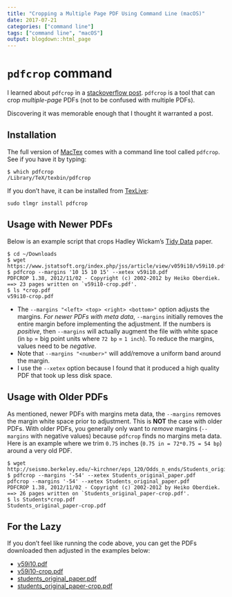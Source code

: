 ```yaml
---
title: "Cropping a Multiple Page PDF Using Command Line (macOS)"
date: 2017-07-21
categories: ["command line"]
tags: ["command line", "macOS"]
output: blogdown::html_page
---
```


# `pdfcrop` command

I learned about `pdfcrop` in a [stackoverflow post](https://askubuntu.com/questions/124692/command-line-tool-to-crop-pdf-files). `pdfcrop` is a tool that can crop *multiple-page* PDFs (not to be confused with multiple PDFs).

Discovering it was memorable enough that I thought it warranted a post.


## Installation

The full version of [MacTex](http://www.tug.org/mactex/) comes with a command line tool called `pdfcrop`. See if you have it by typing:

```shell
$ which pdfcrop
/Library/TeX/texbin/pdfcrop
```

If you don't have, it can be installed from [TexLive](https://ctan.org/pkg/texlive):

```shell
sudo tlmgr install pdfcrop
```

## Usage with Newer PDFs

Below is an example script that crops Hadley Wickam's [Tidy Data](https://www.jstatsoft.org/article/view/v059i10) paper.

```shell
$ cd ~/Downloads
$ wget https://www.jstatsoft.org/index.php/jss/article/view/v059i10/v59i10.pdf
$ pdfcrop --margins '10 15 10 15' --xetex v59i10.pdf
PDFCROP 1.38, 2012/11/02 - Copyright (c) 2002-2012 by Heiko Oberdiek.
==> 23 pages written on `v59i10-crop.pdf'.
$ ls *crop.pdf
v59i10-crop.pdf
```

- The `--margins "<left> <top> <right> <bottom>"` option adjusts the margins. *For newer PDFs with meta data*, `--margins` initially removes the entire margin before implementing the adjustment. If the numbers is *positive*, then `--margins` will actually augment the file with white space (in `bp` = big point units where `72 bp` = `1 inch`). To reduce the margins, values need to be *negative*.
- Note that `--margins "<number>"` will add/remove a uniform band around the margin.
- I use the `--xetex` option because I found that it produced a high quality PDF that took up less disk space.

## Usage with Older PDFs

As mentioned, newer PDFs with margins meta data, the `--margins` removes the margin white space prior to adjustment. This is **NOT** the case with older PDFs. With older PDFs, you generally only want to *remove* margins (`--margins` with negative values) because `pdfcrop` finds no margins meta data. Here is an example where we trim `0.75` inches (`0.75 in = 72*0.75 = 54 bp`) around a very old PDF.

```shell
$ wget http://seismo.berkeley.edu/~kirchner/eps_120/Odds_n_ends/Students_original_paper.pdf
$ pdfcrop --margins '-54' --xetex Students_original_paper.pdf
pdfcrop --margins '-54' --xetex Students_original_paper.pdf
PDFCROP 1.38, 2012/11/02 - Copyright (c) 2002-2012 by Heiko Oberdiek.
==> 26 pages written on `Students_original_paper-crop.pdf'.
$ ls Students*crop.pdf
Students_original_paper-crop.pdf
```

## For the Lazy

If you don't feel like running the code above, you can get the PDFs downloaded then adjusted in the examples below:

- [v59i10.pdf](https://danton.updog.co/pdfcrop/v59i10.pdf)
- [v59i10-crop.pdf](https://danton.updog.co/pdfcrop/v59i10-crop.pdf)
- [students_original_paper.pdf](https://danton.updog.co/pdfcrop/students_original_paper.pdf)
- [students_original_paper-crop.pdf](https://danton.updog.co/pdfcrop/students_original_paper-crop.pdf)

